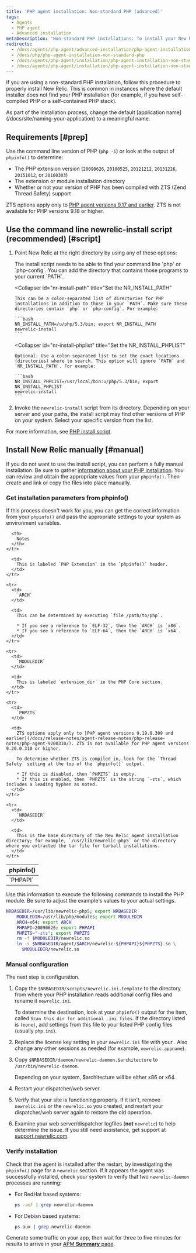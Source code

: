 ```yaml
---
title: 'PHP agent installation: Non-standard PHP (advanced)'
tags:
  - Agents
  - PHP agent
  - Advanced installation
metaDescription: 'Non-standard PHP installations: To install your New Relic PHP agent with the newrelic-install script, or to install manually, start here.'
redirects:
  - /docs/agents/php-agent/advanced-installation/php-agent-installation-non-standard-php-advanced
  - /docs/php/php-agent-installation-non-standard-php
  - /docs/agents/php-agent/installation/php-agent-installation-non-standard-php
  - /docs/agents/php-agent/installation/php-agent-installation-non-standard-php-advanced
---
```


If you are using a non-standard PHP installation, follow this procedure to properly install New Relic. This is common in instances where the default installer does not find your PHP installation (for example, if you have self-compiled PHP or a self-contained PHP stack).

<Callout variant="important">
  As part of the installation process, change the default [application name](/docs/site/naming-your-application) to a meaningful name.
</Callout>

## Requirements [#prep]

Use the command line version of PHP (`php -i`) or look at the output of `phpinfo()` to determine:

* The PHP extension version (`20090626`, `20100525`, `20121212`, `20131226`, `20151012`, or `20160303`)
* The extension or module installation directory
* Whether or not your version of PHP has been compiled with ZTS (Zend Thread Safety) support

ZTS options apply only to [PHP agent versions 9.17 and earlier](/docs/release-notes/agent-release-notes/php-release-notes/php-agent-9170300/). ZTS is not available for PHP versions 9.18 or higher.

## Use the command line newrelic-install script (recommended) [#script]

1. Point New Relic at the right directory by using any of these options:

   <CollapserGroup>
     <Collapser
       id="add-php-to-path"
       title="Add your PHP location to your PATH"
     >
       The install script needs to be able to find your command line `php` or `php-config`. You can add the directory that contains those programs to your current `PATH`.
     </Collapser>

     <Collapser
       id="nr-install-path"
       title="Set the NR_INSTALL_PATH"
     >
       This can be a colon-separated list of directories for PHP installations in addition to those in your `PATH`. Make sure these directories contain `php` or `php-config`. For example:

       ```bash
       NR_INSTALL_PATH=/u/php/5.3/bin; export NR_INSTALL_PATH
       newrelic-install
       ```
     </Collapser>

     <Collapser
       id="nr-install-phplist"
       title="Set the NR_INSTALL_PHPLIST"
     >
       Optional: Use a colon-separated list to set the exact locations (directories) where to search. This option will ignore `PATH` and `NR_INSTALL_PATH`. For example:

       ```bash
       NR_INSTALL_PHPLIST=/usr/local/bin:u/php/5.3/bin; export NR_INSTALL_PHPLIST
       newrelic-install
       ```
     </Collapser>
   </CollapserGroup>
2. Invoke the `newrelic-install` script from its directory. Depending on your server and your paths, the install script may find other versions of PHP on your system. Select your specific version from the list.

For more information, see [PHP install script](/docs/agents/php-agent/installation/newrelic-install-script).

## Install New Relic manually [#manual]

If you do not want to use the install script, you can perform a fully manual installation. Be sure to gather [information about your PHP installation](/docs/agents/php-agent/advanced-installation/php-agent-installation-non-standard-php-advanced/#prep). You can review and obtain the appropriate values from your `phpinfo()`. Then create and link or copy the files into place manually.

### Get installation parameters from phpinfo()

If this process doesn't work for you, you can get the correct information from your `phpinfo()` and pass the appropriate settings to your system as environment variables.

<table>
  <thead>
    <tr>
      <th width={125}>
        phpinfo()
      </th>

      <th>
        Notes
      </th>
    </tr>
  </thead>

  <tbody>
    <tr>
      <td>
        `PHPAPI`
      </td>

      <td>
        This is labeled `PHP Extension` in the `phpinfo()` header.
      </td>
    </tr>

    <tr>
      <td>
        `ARCH`
      </td>

      <td>
        This can be determined by executing `file /path/to/php`.

        * If you see a reference to `ELF-32`, then the `ARCH` is `x86`.
        * If you see a reference to `ELF-64`, then the `ARCH` is `x64`.
      </td>
    </tr>

    <tr>
      <td>
        `MODULEDIR`
      </td>

      <td>
        This is labeled `extension_dir` in the PHP Core section.
      </td>
    </tr>

    <tr>
      <td>
        `PHPZTS`
      </td>

      <td>
        ZTS options apply only to [PHP agent versions 9.19.0.309 and earlier](/docs/release-notes/agent-release-notes/php-release-notes/php-agent-9200310/). ZTS is not available for PHP agent versions 9.20.0.310 or higher.

        To determine whether ZTS is compiled in, look for the `Thread Safety` setting at the top of the `phpinfo()` output.

        * If this is disabled, then `PHPZTS` is empty.
        * If this is enabled, then `PHPZTS` is the string `-zts`, which includes a leading hyphen as noted.
      </td>
    </tr>

    <tr>
      <td>
        `NRBASEDIR`
      </td>

      <td>
        This is the base directory of the New Relic agent installation directory; for example, `/usr/lib/newrelic-php5` or the directory where you extracted the tar file for tarball installations.
      </td>
    </tr>
  </tbody>
</table>

Use this information to execute the following commands to install the PHP module. Be sure to adjust the example's values to your actual settings.

```bash
NRBASEDIR=/usr/lib/newrelic-php5; export NRBASEDIR
    MODULEDIR=/usr/lib/php/modules; export MODULEDIR
    ARCH=x64; export ARCH
    PHPAPI=20090626; export PHPAPI
    PHPZTS="-zts"; export PHPZTS
    rm -f $MODULEDIR/newrelic.so
    ln -s $NRBASEDIR/agent/$ARCH/newrelic-${PHPAPI}${PHPZTS}.so \
      $MODULEDIR/newrelic.so
```

### Manual configuration

The next step is configuration.

1. Copy the `$NRBASEDIR/scripts/newrelic.ini.template` to the directory from where your PHP installation reads additional config files and rename it `newrelic.ini`.

   To determine the destination, look at your `phpinfo()` output for the item, called `Scan this dir for additional .ini files`. If the directory listed is `(none)`, add settings from this file to your listed PHP config files (usually `php.ini`).
2. Replace the license key setting in your `newrelic.ini` file with your <LicenseKey/>. Also change any other sessions as needed (for example, `newrelic.appname`).
3. Copy `$NRBASEDIR/daemon/newrelic-daemon.$architecture` to `/usr/bin/newrelic-daemon`.

   Depending on your system, $architecture will be either x86 or x64.
4. Restart your dispatcher/web server.
5. Verify that your site is functioning properly. If it isn't, remove `newrelic.ini` or the `newrelic.so` you created, and restart your dispatcher/web server again to restore the old operation.
6. Examine your web server/dispatcher logfiles (**not** `newrelic`) to help determine the issue. If you still need assistance, get support at [support.newrelic.com](https://support.newrelic.com).

### Verify installation

Check that the agent is installed after the restart, by investigating the `phpinfo()` page for a `newrelic` section. If it appears the agent was successfully installed, check your system to verify that two `newrelic-daemon` processes are running:

* For RedHat based systems:

  ```bash
  ps -aef | grep newrelic-daemon
  ```
* For Debian based systems:

  ```bash
  ps aux | grep newrelic-daemon
  ```

Generate some traffic on your app, then wait for three to five minutes for results to arrive in your [APM **Summary** page](/docs/apm/apm-ui-pages/monitoring/apm-summary-page-view-transaction-apdex-usage-data/).

<InstallFeedback />
